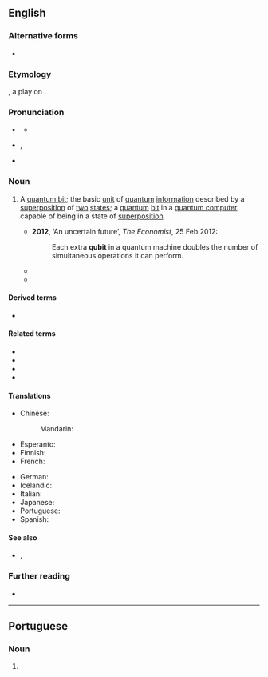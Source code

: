 ==English==

===Alternative forms===
* {{alter|en|qbit}}

===Etymology===
{{blend|en|quantum|bit}}, a play on {{m|en|cubit|gloss=historical unit of length}}. {{coin|en|nat=American |occ=physicist|Benjamin Schumacher|in=1995}}.

===Pronunciation===
* {{a|UK}} {{IPA|en|/ˈkjuːbɪt/}}
** {{audio|en|LL-Q1860 (eng)-Vealhurl-cubit.wav|Audio (UK)}}
* {{a|US}} {{enPR|kyo͞o'bĭt}}, {{IPA|en|/ˈkjubɪt/}}
* {{homophones|en|cubit}}

===Noun===
{{en-noun}}

# {{lb|en|computing}} A [[quantum bit]]; the basic [[unit]] of [[quantum]] [[information]] described by a [[superposition]] of [[two]] [[state]]s; a [[quantum]] [[bit]] in a [[quantum computer]] capable of being in a state of [[superposition]].
#: {{syn|en|qbit|quantum bit}}
#: {{cot|en|bit}}
#* '''2012''', ‘An uncertain future’, ''The Economist'', 25 Feb 2012:
#*: Each extra '''qubit''' in a quantum machine doubles the number of simultaneous operations it can perform.
#* {{quote-web|en|work=New York Times|date=2019-10-21|author=Dennis Overbye|title=Quantum Computing Is Coming, Bit by Qubit|url=https://www.nytimes.com/2019/10/21/science/quantum-computer-physics-qubits.html|passage=Google’s Sycamore computer has all of 53 '''qubits''' to its name, as does a new IBM computer, installed online at the company’s Quantum Computation Center in Poughkeepsie, N.Y. System One, IBM’s black cube from tomorrow, only has 20 '''qubits'''.}}
#* {{quote-web|en|work=New York Times|date=2019-10-23|author=Cade Metz|title=Google Claims a Quantum Breakthrough That Could Change Computing|url=https://www.nytimes.com/2019/10/23/technology/quantum-computing-google.html|passage=By harnessing that odd behavior, scientists can instead build a quantum bit, or '''qubit''', which stores a combination of 1 and 0. Two '''qubits''' can hold four values at once. And as the number of '''qubits''' grows, a quantum computer becomes exponentially more powerful.}}

====Derived terms====
* {{l|en|multiqubit}}

====Related terms====
* {{l|en|qumix}}
* {{l|en|quregister}}
* {{l|en|qutrit}}
* {{l|en|qudit}}

====Translations====
{{trans-top|quantum bit}}
* Chinese:
*: Mandarin: {{t|cmn|量子位元|tr=liàngzǐ wèiyuán|sc=Hani}}
* Esperanto: {{t|eo|kvantumbito}}
* Finnish: {{t+|fi|kubitti}}
* French: {{t+|fr|qubit|m}}
{{trans-mid}}
* German: {{t+|de|Qubit|n}}
* Icelandic: {{t|is|skammtabiti|m}}
* Italian: {{t+|it|qubit|m}}
* Japanese: {{t|ja|量子ビット|tr=りょうしビット, ryōshi bitto}}
* Portuguese: {{t|pt|qubit|m}}
* Spanish: {{t+|es|cúbit|m}}
{{trans-bottom}}

====See also====
* {{l|en|nat}}, {{l|en|ban}}

===Further reading===
* {{pedia}}

----

==Portuguese==

===Noun===
{{pt-noun|m|s}}

# {{lb|pt|computing}} {{l|en|qubit}} {{gloss|quantum bit}}